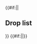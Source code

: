 {{#if:{{{compact|}}}||<h2>Drop list</h2>{{Section}}}}
{{Map/Drops
|no_legend = true
|filter_button = true
|nodes = M, T
|boss = M, T
|Etorofu: M/Easy{Easy: @S: 0.2% (7/3182) / Medium: @S: 1.2% (30/2558) / Hard: @S: 2% (1162/58814)} S, T/Casual{Casual: @S: 2.2% (108/4857) / Easy: @S: 2.1% (152/7194) / Medium: @S: 2% (97/4801) / Hard: @S: 1.9% (747/39006)} S
|Kunashiri: M/Casual{Casual: @S: 0.3% (7/2611) / Easy: @S: 0.8% (27/3182) / Medium: @S: 1.8% (45/2558) / Hard: @S: 2.5% (1472/58814)} S, T/Casual{Casual: @S: 2% (99/4857) / Easy: @S: 2% (143/7194) / Medium: @S: 1.9% (93/4801) / Hard: @S: 1.8% (702/39006)} S
|Shimushu: M/Easy{Easy: @S: 0.4% (12/3182) / Medium: @S: 1.3% (34/2558) / Hard: @S: 2.1% (1263/58814)} S, T/Casual{Casual: @S: 2% (95/4857) / Easy: @S: 2.3% (164/7194) / Medium: @S: 2.1% (102/4801) / Hard: @S: 1.8% (714/39006)} S
|Akatsuki: H/Hard{Hard: @S: 1.3% (108/8004)} S, J/Hard{Hard: @S: 0.9% (264/30180)} S, M/Casual{Casual: @S: 1.3% (34/2611) / Easy: @S: 1.3% (42/3182) @A: 1.4% (4/287) / Medium: @S: 1.1% (28/2558) @A: 1.4% (6/428) / Hard: @S: 1.4% (840/58814) @A: 1.2% (50/4333)}, N/Casual{Casual: @S: 1.3% (62/4743) / Easy: @S: 1.4% (116/8229) / Medium: @S: 1.4% (63/4364) / Hard: @S: 1.3% (240/18941)} S, Q/Casual{Casual: @S: 1.5% (23/1515) / Easy: @S: 1.2% (10/819) / Medium: @S: 1.3% (47/3517) / Hard: @S: 1.5% (189/12965)} S, T/Casual{Casual: @S: 1.9% (90/4857) @A: 2% (25/1269) / Easy: @A: 2.1% (40/1895) / Medium: @A: 1.8% (73/3984) / Hard: @A: 2.1% (1147/54864) @B: 3.3% (1/30)}
|Akebono: H/Casual{Casual: @S: 1.9% (8/419) / Easy: @S: 1.9% (6/319) / Medium: @S: 0.9% (1/107) / Hard: @S: 1.6% (128/8004)} S, J/Casual{Casual: @S: 1.4% (32/2248) / Easy: @S: 1.5% (44/3016) / Medium: @S: 1.7% (42/2431) / Hard: @S: 1.5% (449/30180)} S, M/Casual{Casual: @S: 1.3% (35/2611) / Easy: @S: 1.5% (49/3182) @A: 3.5% (10/287) / Medium: @S: 1.5% (39/2558) @A: 1.4% (6/428) / Hard: @S: 1.3% (763/58814) @A: 1.2% (54/4333)}, N/Casual{Casual: @S: 1.2% (57/4743) / Easy: @S: 1.4% (119/8229) / Medium: @S: 1.2% (52/4364) @A: 1% (14/1395) / Hard: @S: 1.4% (260/18941) @A: 1.2% (584/50089)}, Q/Casual{Casual: @S: 1.7% (26/1515) / Easy: @S: 1% (8/819) / Medium: @S: 1.2% (43/3517) @A: 1.3% (9/672) / Hard: @S: 1.3% (171/12965) @A: 1.2% (319/25905)}, T/Casual{Casual: @S: 1% (47/4857) @A: 0.2% (3/1269) / Easy: @S: 1.1% (77/7194) @A: 0.4% (7/1895) / Medium: @S: 1.3% (64/4801) @A: 0.4% (14/3984) / Hard: @S: 1.3% (502/39006) @A: 0.4% (220/54864)}
|Arashio: T/Easy{Easy: @B: 16.7% (1/6) / Hard: @B: 3.3% (1/30)}
|Asashio: T/Casual{Casual: @A: 1.9% (24/1269) / Easy: @A: 2% (37/1895) / Medium: @A: 1.8% (71/3984) / Hard: @A: 2% (1076/54864)}
|Ayanami: H/Casual{Casual: @S: 2.6% (11/419) / Easy: @S: 2.5% (8/319) / Hard: @S: 1.2% (99/8004)} S, J/Casual{Casual: @S: 1.5% (33/2248) / Easy: @S: 1.7% (52/3016) / Medium: @S: 1.5% (36/2431) / Hard: @S: 1.5% (464/30180)} S, M/Casual{Casual: @S: 1.4% (37/2611) / Easy: @S: 1.5% (48/3182) @A: 0.7% (2/287) / Medium: @S: 1.4% (37/2558) @A: 0.2% (1/428) / Hard: @S: 1.5% (883/58814) @A: 1.3% (55/4333)}, N/Casual{Casual: @S: 1.1% (52/4743) / Easy: @S: 1.4% (112/8229) / Medium: @S: 1.7% (73/4364) / Hard: @S: 1.4% (262/18941)} S, Q/Casual{Casual: @S: 1.7% (25/1515) / Easy: @S: 0.7% (6/819) / Medium: @S: 1.5% (54/3517) / Hard: @S: 1.3% (169/12965) @A: 1% (264/25905)}, T/Casual{Casual: @S: 2.1% (104/4857) @A: 2% (25/1269) / Easy: @S: 1.9% (136/7194) @A: 2.2% (42/1895) / Medium: @A: 1.8% (72/3984) / Hard: @A: 1.9% (1063/54864) @B: 3.3% (1/30)}
|Fubuki: H/Casual{Casual: @S: 1.2% (5/419) / Easy: @S: 0.3% (1/319) / Medium: @S: 2.8% (3/107) / Hard: @S: 1.5% (118/8004)} S, J/Casual{Casual: @S: 1.3% (29/2248) / Easy: @S: 1.2% (37/3016) / Medium: @S: 1.4% (35/2431) / Hard: @S: 1.5% (447/30180)} S, M/Casual{Casual: @S: 1.1% (30/2611) / Easy: @S: 1.4% (46/3182) @A: 1% (3/287) / Medium: @S: 1.4% (35/2558) @A: 0.9% (4/428) / Hard: @S: 1.3% (778/58814) @A: 1.2% (54/4333)}, N/Casual{Casual: @S: 1.5% (70/4743) / Easy: @S: 1.3% (110/8229) / Medium: @S: 1.3% (58/4364) / Hard: @S: 1.3% (241/18941)} S, Q/Casual{Casual: @S: 1.4% (21/1515) / Easy: @S: 1% (8/819) / Medium: @S: 1.6% (55/3517) / Hard: @S: 1.3% (171/12965)} S, T/Casual{Casual: @S: 2% (99/4857) @A: 2.8% (35/1269) / Easy: @S: 2.1% (148/7194) @A: 2.1% (40/1895) / Medium: @S: 1.9% (92/4801) @A: 2.1% (83/3984) / Hard: @A: 2% (1092/54864)}
|Fujinami: T/Casual{Casual: @S: 3.8% (186/4857) @A: 2.8% (35/1269) / Easy: @S: 3.7% (263/7194) @A: 2.3% (44/1895) / Medium: @S: 3.6% (173/4801) @A: 1.7% (68/3984) / Hard: @S: 3.8% (1485/39006) @A: 1.9% (1059/54864)}
|Fumizuki: T/Casual{Casual: @A: 1.5% (19/1269)}
|Hamanami: T/Casual{Casual: @S: 2.5% (122/4857) @A: 1.7% (22/1269) / Easy: @S: 2.9% (207/7194) @A: 1.7% (32/1895) / Medium: @S: 2.5% (119/4801) @A: 1.7% (67/3984) / Hard: @S: 2.6% (1029/39006) @A: 1.7% (917/54864)}
|Hatsuharu: T/Casual{Casual: @S: 1.8% (86/4857) @A: 2.1% (27/1269) / Easy: @A: 2% (37/1895) / Medium: @A: 2.1% (84/3984) / Hard: @A: 2.1% (1139/54864) @B: 3.3% (1/30)}
|Hatsuyuki: H/Casual{Casual: @S: 0.2% (1/419) / Easy: @S: 0.3% (1/319) / Medium: @S: 2.8% (3/107) / Hard: @S: 1.4% (115/8004)} S, J/Casual{Casual: @S: 1.7% (38/2248) / Easy: @S: 1.6% (48/3016) / Medium: @S: 1.2% (30/2431) / Hard: @S: 1.6% (471/30180)} S, M/Casual{Casual: @S: 1.8% (47/2611) @A: 1.1% (1/93) / Easy: @S: 1.5% (49/3182) @A: 1% (3/287) / Medium: @S: 1.3% (33/2558) @A: 1.4% (6/428) / Hard: @S: 1.4% (810/58814) @A: 1.2% (53/4333)}, N/Casual{Casual: @S: 1.3% (64/4743) / Easy: @S: 1.3% (109/8229) / Medium: @S: 1.3% (57/4364) / Hard: @S: 1.5% (285/18941)} S, Q/Casual{Casual: @S: 1.3% (19/1515) / Easy: @S: 1.2% (10/819) / Medium: @S: 1.7% (59/3517) / Hard: @S: 1.4% (176/12965)} S, T/Casual{Casual: @A: 2.4% (31/1269) / Easy: @A: 2.3% (43/1895) / Medium: @A: 2.8% (111/3984) / Hard: @A: 1.9% (1058/54864)}
|Hayanami: T/Casual{Casual: @S: 2.7% (129/4857) @A: 1.9% (24/1269) / Easy: @S: 3.1% (226/7194) @A: 1.3% (24/1895) / Medium: @S: 3.1% (149/4801) @A: 1.6% (63/3984) / Hard: @S: 2.7% (1059/39006) @A: 1.6% (878/54864)}
|Hibiki: H/Medium{Medium: @S: 0.9% (1/107) / Hard: @S: 1.4% (115/8004)} S, J/Medium{Medium: @S: 0.2% (6/2431) / Hard: @S: 1.4% (426/30180)} S, M/Casual{Casual: @S: 1.7% (45/2611) @A: 1.1% (1/93) / Easy: @S: 1.4% (45/3182) @A: 1.4% (4/287) / Medium: @S: 1.2% (31/2558) @A: 0.9% (4/428) / Hard: @S: 1.5% (862/58814) @A: 1.2% (50/4333)}, N/Casual{Casual: @S: 1.4% (65/4743) / Easy: @S: 1.2% (101/8229) / Medium: @S: 1.7% (73/4364) / Hard: @S: 1.5% (286/18941)} S, Q/Casual{Casual: @S: 1% (15/1515) / Easy: @S: 1.7% (14/819) / Medium: @S: 1.4% (48/3517) / Hard: @S: 1.5% (189/12965)} S
|Ikazuchi: H/Casual{Casual: @S: 1% (4/419) / Easy: @S: 0.3% (1/319) / Medium: @S: 0.9% (1/107) / Hard: @S: 1.6% (130/8004)} S, J/Easy{Easy: @S: 0.7% (20/3016) / Medium: @S: 0.9% (21/2431) / Hard: @S: 1.4% (423/30180)} S, M/Casual{Casual: @S: 1.3% (34/2611) @A: 1.1% (1/93) / Easy: @S: 1.4% (46/3182) @A: 1.4% (4/287) / Medium: @S: 1.4% (35/2558) @A: 0.7% (3/428) / Hard: @S: 1.4% (817/58814) @A: 1.5% (64/4333)}, N/Casual{Casual: @S: 1.3% (62/4743) / Easy: @S: 1.4% (114/8229) / Medium: @S: 1% (44/4364) / Hard: @S: 1.4% (264/18941)} S, Q/Casual{Casual: @S: 1.1% (16/1515) / Easy: @S: 0.6% (5/819) / Medium: @S: 1.3% (44/3517) / Hard: @S: 1.4% (182/12965)} S, T/Hard{Hard: @B: 6.7% (2/30)}
|Inazuma: H/Casual{Casual: @S: 1.7% (7/419) / Easy: @S: 1.6% (5/319) / Medium: @S: 0.9% (1/107) / Hard: @S: 1.6% (125/8004)} S, J/Casual{Casual: @S: 1.6% (35/2248) / Easy: @S: 1% (31/3016) / Medium: @S: 1.2% (30/2431) / Hard: @S: 1.4% (409/30180)} S, M/Casual{Casual: @S: 1.3% (34/2611) @A: 2.2% (2/93) / Easy: @S: 1.2% (39/3182) @A: 0.7% (2/287) / Medium: @S: 1.3% (33/2558) @A: 1.2% (5/428) / Hard: @S: 1.4% (832/58814) @A: 1.1% (46/4333)}, N/Casual{Casual: @S: 1.1% (53/4743) / Easy: @S: 1.3% (103/8229) / Medium: @S: 1.3% (55/4364) / Hard: @S: 1.4% (257/18941)} S, Q/Casual{Casual: @S: 1.1% (17/1515) / Easy: @S: 1.2% (10/819) / Medium: @S: 1.3% (45/3517) / Hard: @S: 1.3% (175/12965)} S
|Isonami: H/Casual{Casual: @S: 0.7% (3/419) / Easy: @S: 0.6% (2/319) / Medium: @S: 0.9% (1/107) / Hard: @S: 1.3% (101/8004)} S, J/Casual{Casual: @S: 1.5% (33/2248) / Easy: @S: 1.4% (43/3016) / Medium: @S: 1.2% (28/2431) / Hard: @S: 1.4% (416/30180)} S, M/Casual{Casual: @S: 1% (25/2611) / Easy: @S: 1.3% (40/3182) / Medium: @S: 1.5% (39/2558) @A: 0.2% (1/428) / Hard: @S: 1.5% (886/58814) @A: 1.2% (50/4333)}, N/Casual{Casual: @S: 1.3% (64/4743) / Easy: @S: 1.2% (98/8229) / Medium: @S: 1.3% (58/4364) / Hard: @S: 1.4% (270/18941)} S, Q/Casual{Casual: @S: 1.9% (29/1515) / Easy: @S: 1.2% (10/819) / Medium: @S: 1.3% (44/3517) / Hard: @S: 1.5% (189/12965)} S, T/Casual{Casual: @A: 1.9% (24/1269) / Easy: @A: 2.1% (40/1895) / Medium: @A: 2.2% (86/3984) / Hard: @A: 2% (1085/54864) @B: 6.7% (2/30)}
|Kagerou: M/Casual{Casual: @S: 1.2% (31/2611) / Easy: @S: 1.3% (40/3182) / Medium: @S: 1.5% (38/2558) / Hard: @S: 1.4% (827/58814)} S, T/Casual{Casual: @A: 1.3% (17/1269) / Easy: @A: 1.7% (32/1895) / Medium: @A: 1.8% (71/3984) / Hard: @A: 2% (1081/54864)}
|Kasumi: T/Easy{Easy: @B: 16.7% (1/6)}
|Kikuzuki: T/Easy{Easy: @B: 16.7% (1/6) / Hard: @B: 3.3% (1/30)}
|Kisaragi: T/Casual{Casual: @A: 1.7% (21/1269) / Easy: @A: 1.5% (29/1895)}
|Kuroshio: T/Hard{Hard: @B: 6.7% (2/30)}
|Michishio: T/Hard{Hard: @B: 3.3% (1/30)}
|Miyuki: H/Casual{Casual: @S: 1.4% (6/419) / Easy: @S: 1.9% (6/319) / Medium: @S: 1.9% (2/107) / Hard: @S: 1.3% (104/8004)} S, J/Casual{Casual: @S: 1.5% (33/2248) / Easy: @S: 1.7% (52/3016) / Medium: @S: 1.8% (43/2431) / Hard: @S: 1.3% (396/30180)} S, M/Casual{Casual: @S: 1.6% (41/2611) / Easy: @S: 2% (63/3182) @A: 1% (3/287) / Medium: @S: 0.9% (22/2558) @A: 1.2% (5/428) / Hard: @S: 1.3% (790/58814) @A: 1.4% (59/4333)}, N/Casual{Casual: @S: 1.5% (71/4743) / Easy: @S: 1.5% (123/8229) / Medium: @S: 1.3% (58/4364) / Hard: @S: 1.3% (241/18941)} S, Q/Casual{Casual: @S: 1.4% (21/1515) / Easy: @S: 1% (8/819) / Medium: @S: 1.5% (51/3517) / Hard: @S: 1.4% (183/12965)} S, T/Casual{Casual: @A: 2.3% (29/1269) / Easy: @A: 2% (37/1895) / Medium: @A: 2.3% (92/3984) / Hard: @A: 2% (1095/54864) @B: 3.3% (1/30)}
|Mochizuki: T/Hard{Hard: @B: 3.3% (1/30)}
|Murakumo: H/Casual{Casual: @S: 0.7% (3/419) / Easy: @S: 0.9% (3/319) / Medium: @S: 0.9% (1/107) / Hard: @S: 1.1% (90/8004)} S, J/Casual{Casual: @S: 1.6% (35/2248) / Easy: @S: 1.2% (36/3016) / Medium: @S: 1.6% (38/2431) / Hard: @S: 1.4% (431/30180)} S, M/Casual{Casual: @S: 1.3% (33/2611) @A: 2.2% (2/93) / Easy: @S: 1.2% (37/3182) @A: 1% (3/287) / Medium: @S: 1.3% (33/2558) @A: 1.2% (5/428) / Hard: @S: 1.5% (890/58814) @A: 1.1% (49/4333)}, N/Casual{Casual: @S: 1.5% (73/4743) / Easy: @S: 1.5% (121/8229) / Medium: @S: 1.4% (59/4364) / Hard: @S: 1.3% (238/18941)} S, Q/Casual{Casual: @S: 1.4% (21/1515) / Easy: @S: 1.8% (15/819) / Medium: @S: 1.5% (51/3517) / Hard: @S: 1.4% (181/12965)} S, T/Casual{Casual: @A: 2.1% (27/1269) / Easy: @A: 2% (37/1895) / Medium: @A: 2.2% (86/3984) / Hard: @B: 3.3% (1/30)}
|Mutsuki: T/Casual{Casual: @S: 2% (97/4857) @A: 2.4% (30/1269) / Easy: @S: 1.8% (127/7194) @A: 1.6% (31/1895) / Medium: @A: 2% (80/3984) / Hard: @A: 2% (1117/54864) @B: 3.3% (1/30)}
|Nagatsuki: T/Casual{Casual: @A: 1.6% (20/1269) / Hard: @B: 3.3% (1/30)}
|Nenohi: T/Hard{Hard: @B: 6.7% (2/30)}
|Oboro: H/Casual{Casual: @S: 1% (4/419) / Easy: @S: 2.2% (7/319) / Medium: @S: 0.9% (1/107) / Hard: @S: 1.5% (118/8004)} S, J/Casual{Casual: @S: 1.5% (34/2248) / Easy: @S: 1.4% (42/3016) / Medium: @S: 1.7% (42/2431) / Hard: @S: 1.4% (430/30180)} S, M/Casual{Casual: @S: 1.5% (39/2611) / Easy: @S: 1.3% (42/3182) @A: 2.1% (6/287) / Medium: @S: 1.3% (34/2558) @A: 1.4% (6/428) / Hard: @S: 1.5% (875/58814) @A: 1.2% (54/4333)}, N/Casual{Casual: @S: 1.7% (80/4743) / Easy: @S: 1.4% (114/8229) / Medium: @S: 1.2% (54/4364) / Hard: @S: 1.5% (285/18941) @A: 1.2% (599/50089)}, Q/Casual{Casual: @S: 1.4% (21/1515) / Easy: @S: 2% (16/819) / Medium: @S: 1.4% (49/3517) @A: 0.9% (6/672) / Hard: @S: 1.4% (177/12965) @A: 1.1% (286/25905)}
|Ooshio: T/Casual{Casual: @B: 100% (1/1)}
|Satsuki: T/Casual{Casual: @A: 1.8% (23/1269) / Easy: @A: 2.5% (48/1895) / Hard: @B: 6.7% (2/30)}
|Sazanami: H/Casual{Casual: @S: 2.4% (10/419) / Easy: @S: 1.9% (6/319) / Medium: @S: 1.9% (2/107) / Hard: @S: 1.4% (112/8004)} S, J/Casual{Casual: @S: 1.2% (27/2248) / Easy: @S: 1.3% (38/3016) / Medium: @S: 1% (25/2431) / Hard: @S: 1.3% (393/30180)} S, M/Casual{Casual: @S: 1.2% (32/2611) @A: 2.2% (2/93) / Easy: @S: 1.2% (39/3182) @A: 2.1% (6/287) / Medium: @S: 1.4% (36/2558) @A: 1.6% (7/428) / Hard: @S: 1.5% (859/58814) @A: 1.3% (55/4333)}, N/Casual{Casual: @S: 1.6% (78/4743) / Easy: @S: 1.4% (116/8229) @A: 0.5% (4/798) / Medium: @S: 1.4% (62/4364) @A: 0.8% (11/1395) / Hard: @S: 1.5% (284/18941) @A: 1.2% (578/50089)}, Q/Casual{Casual: @S: 1.1% (17/1515) / Easy: @S: 1.2% (10/819) @A: 1.1% (1/92) / Medium: @S: 1.5% (54/3517) @A: 0.7% (5/672) / Hard: @S: 1.4% (177/12965) @A: 1.2% (311/25905)}, T/Easy{Easy: @B: 16.7% (1/6) / Medium: @B: 50% (1/2) / Hard: @B: 3.3% (1/30)}
|Shikinami: H/Casual{Casual: @S: 0.5% (2/419) / Easy: @S: 1.6% (5/319) / Medium: @S: 3.7% (4/107) / Hard: @S: 1.3% (105/8004)} S, J/Casual{Casual: @S: 1.3% (29/2248) / Easy: @S: 1.3% (38/3016) / Medium: @S: 1.8% (43/2431) / Hard: @S: 1.3% (397/30180)} S, M/Casual{Casual: @S: 1.2% (32/2611) @A: 1.1% (1/93) / Easy: @S: 1.4% (45/3182) @A: 1.7% (5/287) / Medium: @S: 1.1% (28/2558) @A: 1.9% (8/428) / Hard: @S: 1.4% (841/58814) @A: 1.8% (76/4333)}, N/Casual{Casual: @S: 1.3% (64/4743) / Easy: @S: 1.1% (90/8229) / Medium: @S: 1.2% (54/4364) / Hard: @S: 1.4% (267/18941) @A: 0.9% (464/50089)}, Q/Casual{Casual: @S: 1.8% (28/1515) / Easy: @S: 1.2% (10/819) / Medium: @S: 1.4% (48/3517) / Hard: @S: 1.4% (180/12965) @A: 1.2% (300/25905)}, T/Casual{Casual: @A: 1.7% (22/1269) / Easy: @A: 2.3% (43/1895) @B: 33.3% (2/6) / Medium: @A: 2.1% (85/3984) / Hard: @B: 3.3% (1/30)}
|Shimakaze: T/Casual{Casual: @S: 2.2% (108/4857) / Easy: @S: 2% (144/7194) / Medium: @S: 1.9% (91/4801) / Hard: @S: 2.1% (807/39006)} S
|Shiranui: M/Casual{Casual: @S: 1.7% (44/2611) / Easy: @S: 1.5% (47/3182) / Medium: @S: 1.3% (32/2558) / Hard: @S: 1.4% (822/58814)} S, T/Casual{Casual: @S: 0.2% (9/4857) / Easy: @S: 0.2% (11/7194) @A: 0.1% (1/1895) / Medium: @S: 0.2% (11/4801) @A: 0.1% (3/3984) / Hard: @S: 0.3% (111/39006) @A: 0.1% (59/54864)}
|Shiratsuyu: T/Casual{Casual: @A: 2% (26/1269) / Easy: @A: 2% (37/1895) / Medium: @A: 2.3% (92/3984) / Hard: @A: 2% (1077/54864)}
|Shirayuki: H/Casual{Casual: @S: 1.4% (6/419) / Easy: @S: 0.9% (3/319) / Hard: @S: 1.6% (126/8004)} S, J/Casual{Casual: @S: 1.3% (29/2248) / Easy: @S: 1.3% (38/3016) / Medium: @S: 0.9% (23/2431) / Hard: @S: 1.5% (445/30180)} S, M/Casual{Casual: @S: 1.7% (45/2611) @A: 2.2% (2/93) / Easy: @S: 1.5% (49/3182) @A: 1% (3/287) / Medium: @S: 1.5% (39/2558) @A: 2.8% (12/428) / Hard: @S: 1.3% (788/58814) @A: 1.3% (57/4333)}, N/Casual{Casual: @S: 1.3% (61/4743) / Easy: @S: 1.3% (103/8229) / Medium: @S: 1.4% (62/4364) / Hard: @S: 1.3% (248/18941)} S, Q/Casual{Casual: @S: 1.3% (19/1515) / Easy: @S: 1.3% (11/819) / Medium: @S: 1.5% (54/3517) / Hard: @S: 1.4% (183/12965)} S, T/Casual{Casual: @A: 2.2% (28/1269) / Easy: @A: 1.6% (30/1895) / Medium: @A: 2.2% (89/3984) / Hard: @A: 1.9% (1022/54864)}
|Suzukaze: T/Casual{Casual: @A: 2% (25/1269) / Easy: @A: 1.5% (28/1895) / Medium: @A: 2.1% (82/3984) / Hard: @A: 2% (1092/54864)}
|Tashkent: T/Casual{Casual: @S: 1.8% (87/4857) / Easy: @S: 2.9% (212/7194) / Medium: @S: 3.2% (155/4801) / Hard: @S: 3.4% (1343/39006) @A: 1.3% (694/54864)}
|Uranami: M/Casual{Casual: @S: 1.1% (29/2611) / Easy: @S: 1.4% (44/3182) / Medium: @S: 1.8% (45/2558) / Hard: @S: 1.4% (826/58814)} S
|Ushio: H/Casual{Casual: @S: 2.1% (9/419) / Easy: @S: 1.3% (4/319) / Medium: @S: 0.9% (1/107) / Hard: @S: 1.5% (120/8004)} S, J/Casual{Casual: @S: 1.4% (31/2248) / Easy: @S: 1.7% (51/3016) / Medium: @S: 1.2% (29/2431) / Hard: @S: 1.3% (401/30180)} S, M/Casual{Casual: @S: 1.2% (31/2611) @A: 4.3% (4/93) / Easy: @S: 1.2% (39/3182) @A: 1% (3/287) / Medium: @S: 1% (25/2558) @A: 2.1% (9/428) / Hard: @S: 1.4% (820/58814) @A: 1.1% (49/4333)}, N/Casual{Casual: @S: 1.6% (74/4743) @A: 1% (3/300) / Easy: @S: 1.4% (118/8229) @A: 1.6% (13/798) / Medium: @S: 1.7% (73/4364) @A: 0.7% (10/1395) / Hard: @S: 1.5% (290/18941) @A: 1.1% (571/50089)}, Q/Casual{Casual: @S: 1.1% (16/1515) / Easy: @S: 1.3% (11/819) / Medium: @S: 1.5% (52/3517) @A: 0.9% (6/672) / Hard: @S: 1.2% (151/12965) @A: 1.3% (329/25905)}, T/Casual{Casual: @S: 1.2% (59/4857) @A: 0.2% (2/1269) / Easy: @S: 1.5% (106/7194) @A: 0.6% (11/1895) / Medium: @S: 1.6% (76/4801) @A: 0.2% (9/3984) / Hard: @S: 1.5% (574/39006) @A: 0.5% (254/54864) @B: 3.3% (1/30)}
|Isuzu: M/Casual{Casual: @S: 1.5% (39/2611) / Easy: @S: 0.9% (29/3182) @A: 1% (3/287) / Medium: @S: 1.3% (34/2558) @A: 0.5% (2/428) / Hard: @S: 1.4% (797/58814) @A: 0.9% (41/4333)}, N/Medium{Medium: @S: 0.5% (20/4364) / Hard: @S: 1.5% (289/18941)} S, Q/Easy{Easy: @S: 0.2% (2/819) / Medium: @S: 1.1% (40/3517) / Hard: @S: 1.3% (174/12965)} S, T/Casual{Casual: @A: 2% (26/1269) / Easy: @A: 2.4% (45/1895) / Medium: @A: 1.8% (71/3984) / Hard: @A: 2% (1075/54864) @B: 6.7% (2/30)}
|Jintsuu: H/Hard{Hard: @S: 0.1% (11/8004)} S, M/Casual{Casual: @S: 1.6% (43/2611) / Easy: @S: 1.5% (49/3182) @A: 0.7% (2/287) / Medium: @S: 1.5% (39/2558) @A: 0.5% (2/428) / Hard: @S: 1.5% (881/58814) @A: 1.1% (49/4333)}, N/Casual{Casual: @S: 1.2% (55/4743) / Easy: @S: 1.4% (112/8229) / Medium: @S: 1.5% (67/4364) / Hard: @S: 1.5% (285/18941)} S, Q/Casual{Casual: @S: 1.7% (26/1515) / Easy: @S: 0.9% (7/819) / Medium: @S: 1.8% (62/3517) / Hard: @S: 1.5% (189/12965)} S, T/Casual{Casual: @A: 2.3% (29/1269) / Easy: @S: 0.1% (5/7194) @A: 1.8% (35/1895) / Medium: @S: 0% (1/4801) @A: 1.7% (69/3984) / Hard: @S: 0.2% (63/39006) @A: 2% (1121/54864) @B: 3.3% (1/30)}
|Kinu: T/Casual{Casual: @S: 1.8% (89/4857) / Easy: @S: 2% (147/7194) @A: 2% (38/1895) / Medium: @S: 1.6% (78/4801) @A: 2.3% (92/3984) / Hard: @S: 2% (779/39006) @A: 2% (1112/54864)}
|Kiso: M/Casual{Casual: @S: 1.6% (41/2611) @A: 2.2% (2/93) / Easy: @S: 1.2% (38/3182) @A: 1% (3/287) / Medium: @S: 1.5% (38/2558) @A: 0.7% (3/428) / Hard: @S: 1.3% (782/58814) @A: 1.2% (51/4333)}, N/Casual{Casual: @S: 1.4% (65/4743) / Easy: @S: 1.3% (104/8229) / Medium: @S: 1.4% (61/4364) / Hard: @S: 1.3% (247/18941)} S, Q/Casual{Casual: @S: 1.4% (21/1515) / Easy: @S: 1.3% (11/819) / Medium: @S: 1.4% (48/3517) / Hard: @S: 1.3% (168/12965)} S, T/Casual{Casual: @S: 0.4% (18/4857) @A: 2.2% (28/1269) / Easy: @S: 0.9% (67/7194) @A: 2% (37/1895) / Medium: @S: 0.6% (28/4801) @A: 1.9% (76/3984) / Hard: @S: 2.8% (1087/39006) @A: 2.8% (1520/54864)}
|Kitakami: M/Casual{Casual: @S: 1.6% (42/2611) / Easy: @S: 1.5% (47/3182) / Medium: @S: 1.3% (33/2558) / Hard: @S: 1.4% (795/58814) @A: 0.9% (39/4333)}
|Kuma: M/Casual{Casual: @S: 1.4% (37/2611) / Easy: @S: 1.5% (49/3182) / Medium: @S: 1.6% (41/2558) / Hard: @S: 1.4% (833/58814) @A: 0.8% (36/4333)}, T/Casual{Casual: @S: 2.4% (115/4857) @A: 1.7% (22/1269) / Easy: @S: 1.9% (134/7194) @A: 1.8% (34/1895) / Medium: @S: 2% (95/4801) @A: 1.9% (76/3984) / Hard: @S: 2.1% (813/39006) @A: 2% (1076/54864)}
|Nagara: M/Casual{Casual: @S: 1.1% (30/2611) / Easy: @S: 1% (32/3182) / Medium: @S: 1.3% (34/2558) @A: 0.2% (1/428) / Hard: @S: 1.4% (848/58814) @A: 1.1% (48/4333)}, Q/Hard{Hard: @S: 0.4% (55/12965)} S, T/Casual{Casual: @S: 2.2% (108/4857) @A: 1.6% (20/1269) / Easy: @S: 2.1% (148/7194) @A: 2% (38/1895) / Medium: @S: 1.7% (84/4801) @A: 2.2% (89/3984) / Hard: @S: 2% (777/39006) @A: 1.9% (1050/54864)}
|Naka: H/Hard{Hard: @S: 0.7% (57/8004)} S, J/Hard{Hard: @S: 0.4% (123/30180)} S, M/Casual{Casual: @S: 1.7% (44/2611) @A: 1.1% (1/93) / Easy: @S: 1.7% (53/3182) @A: 0.3% (1/287) / Medium: @S: 1.5% (39/2558) @A: 1.2% (5/428) / Hard: @S: 1.5% (882/58814) @A: 1.2% (52/4333)}, N/Casual{Casual: @S: 1.5% (71/4743) / Easy: @S: 1.3% (110/8229) / Medium: @S: 1.3% (55/4364) / Hard: @S: 1.3% (243/18941)} S, Q/Casual{Casual: @S: 1.5% (23/1515) / Easy: @S: 2.3% (19/819) / Medium: @S: 1.5% (52/3517) / Hard: @S: 1.2% (150/12965)} S, T/Casual{Casual: @S: 0% (1/4857) @A: 1.9% (24/1269) / Easy: @S: 0% (2/7194) @A: 1.8% (34/1895) / Medium: @S: 0% (1/4801) @A: 2.1% (85/3984) / Hard: @S: 0.1% (50/39006) @A: 2.1% (1131/54864) @B: 6.7% (2/30)}
|Natori: M/Casual{Casual: @S: 1.5% (38/2611) / Easy: @S: 1.2% (37/3182) @A: 0.7% (2/287) / Medium: @S: 1.2% (30/2558) @A: 1.2% (5/428) / Hard: @S: 1.4% (812/58814) @A: 1.1% (49/4333)}, N/Casual{Casual: @S: 0.6% (27/4743) / Easy: @S: 1.1% (87/8229) / Medium: @S: 1.4% (63/4364) / Hard: @S: 1.4% (264/18941)} S, Q/Casual{Casual: @S: 1.4% (21/1515) / Easy: @S: 1.6% (13/819) / Medium: @S: 1.5% (53/3517) / Hard: @S: 1.6% (206/12965)} S, T/Casual{Casual: @A: 1.1% (14/1269) / Easy: @A: 1.8% (34/1895) / Medium: @A: 2.3% (91/3984) / Hard: @A: 2% (1102/54864) @B: 3.3% (1/30)}
|Ooi: M/Casual{Casual: @S: 1.4% (37/2611) / Easy: @S: 1.2% (38/3182) / Medium: @S: 1.6% (41/2558) / Hard: @S: 1.4% (821/58814) @A: 0.6% (28/4333)}
|Ooyodo: M/Casual{Casual: @S: 1% (25/2611) / Easy: @S: 1.3% (42/3182) / Medium: @S: 1.1% (28/2558) / Hard: @S: 1.1% (653/58814)} S, T/Casual{Casual: @S: 1.4% (68/4857) / Easy: @S: 1.6% (114/7194) / Medium: @S: 1.6% (79/4801) / Hard: @S: 1.6% (605/39006)} S
|Sendai: M/Casual{Casual: @S: 1.2% (31/2611) / Easy: @S: 1.7% (53/3182) / Medium: @S: 1.5% (39/2558) @A: 0.2% (1/428) / Hard: @S: 1.5% (885/58814) @A: 1.2% (51/4333)}, T/Casual{Casual: @S: 1.7% (81/4857) @A: 2% (25/1269) / Easy: @S: 2.2% (157/7194) @A: 2.4% (45/1895) / Medium: @S: 1.5% (74/4801) @A: 1.7% (69/3984) / Hard: @S: 2.3% (891/39006) @A: 2.1% (1132/54864)}
|Tama: M/Casual{Casual: @S: 1.6% (41/2611) @A: 1.1% (1/93) / Easy: @S: 1.7% (55/3182) @A: 0.7% (2/287) / Medium: @S: 1.7% (43/2558) @A: 1.6% (7/428) / Hard: @S: 1.5% (881/58814) @A: 1.2% (53/4333)}, N/Casual{Casual: @S: 1.4% (68/4743) / Easy: @S: 1.3% (109/8229) / Medium: @S: 1.7% (75/4364) / Hard: @S: 1.4% (266/18941)} S, Q/Casual{Casual: @S: 1.3% (19/1515) / Easy: @S: 1.6% (13/819) / Medium: @S: 1.7% (60/3517) / Hard: @S: 1.4% (183/12965)} S, T/Casual{Casual: @S: 0.4% (17/4857) @A: 2.4% (31/1269) / Easy: @S: 0.3% (19/7194) @A: 1.7% (32/1895) / Medium: @S: 0.4% (21/4801) @A: 2.1% (82/3984) / Hard: @S: 0.4% (174/39006) @A: 2% (1075/54864)}
|Tatsuta: T/Casual{Casual: @S: 1.9% (90/4857) @A: 1.6% (20/1269) / Easy: @S: 2% (146/7194) @A: 2.1% (39/1895) / Medium: @S: 2.2% (108/4801) @A: 1.7% (67/3984) / Hard: @S: 2.1% (804/39006) @A: 2% (1107/54864)}
|Tenryuu: T/Casual{Casual: @S: 2.1% (101/4857) @A: 2.5% (32/1269) / Easy: @S: 2.1% (149/7194) @A: 1.8% (35/1895) / Medium: @S: 1.7% (83/4801) @A: 1.9% (76/3984) / Hard: @S: 2% (763/39006) @A: 2.1% (1141/54864)}
|Yura: M/Casual{Casual: @S: 1.4% (37/2611) / Easy: @S: 1.6% (50/3182) @A: 0.7% (2/287) / Medium: @S: 1% (26/2558) @A: 1.2% (5/428) / Hard: @S: 1.3% (771/58814) @A: 1.1% (49/4333)}, N/Easy{Easy: @S: 0.4% (34/8229) / Medium: @S: 1% (42/4364) / Hard: @S: 1.4% (262/18941)} S, Q/Casual{Casual: @S: 0.8% (12/1515) / Easy: @S: 1.1% (9/819) / Medium: @S: 1.1% (40/3517) / Hard: @S: 1.5% (191/12965)} S
|Yuubari: T/Casual{Casual: @S: 2% (95/4857) / Easy: @S: 1.5% (110/7194) @A: 2.4% (45/1895) / Medium: @S: 2% (98/4801) @A: 1.7% (68/3984) / Hard: @S: 2.1% (830/39006) @A: 2% (1104/54864)}
|Aoba: T/Casual{Casual: @S: 1.6% (80/4857) @A: 1.3% (17/1269) / Easy: @S: 2% (146/7194) @A: 1.8% (35/1895) / Medium: @S: 2.1% (102/4801) @A: 1.9% (76/3984) / Hard: @S: 2% (783/39006) @A: 2% (1111/54864)}
|Ashigara: M/Casual{Casual: @S: 1.3% (35/2611) / Easy: @S: 1.8% (56/3182) @A: 1.4% (4/287) / Medium: @S: 1.5% (38/2558) @A: 1.2% (5/428) / Hard: @S: 1.5% (863/58814) @A: 1.1% (49/4333)}, N/Hard{Hard: @S: 1.4% (274/18941)} S, Q/Medium{Medium: @S: 0.5% (16/3517) / Hard: @S: 1.3% (166/12965)} S, T/Casual{Casual: @S: 1.3% (65/4857) / Easy: @S: 0.8% (57/7194) / Medium: @S: 2.1% (102/4801) @A: 0.4% (17/3984) / Hard: @S: 2.5% (969/39006) @A: 0.6% (314/54864)}
|Atago: M/Casual{Casual: @S: 1.2% (32/2611) / Easy: @S: 1.7% (55/3182) / Medium: @S: 1.3% (33/2558) / Hard: @S: 1.4% (840/58814)} S, T/Casual{Casual: @S: 1.9% (94/4857) @A: 2.5% (32/1269) / Easy: @S: 1.8% (133/7194) @A: 2.2% (41/1895) / Medium: @S: 2.4% (115/4801) @A: 2.1% (85/3984) / Hard: @S: 1.9% (760/39006) @A: 2.1% (1159/54864)}
|Chikuma: M/Casual{Casual: @S: 1.5% (40/2611) / Easy: @S: 1.3% (42/3182) / Medium: @S: 1.5% (39/2558) / Hard: @S: 1.5% (864/58814)} S, T/Casual{Casual: @S: 2% (98/4857) @A: 1.5% (19/1269) / Easy: @S: 1.8% (132/7194) @A: 3.1% (58/1895) / Medium: @S: 2.1% (101/4801) @A: 2% (79/3984) / Hard: @S: 2% (783/39006) @A: 1.9% (1024/54864)}
|Choukai: T/Casual{Casual: @S: 2.2% (106/4857) @A: 1.3% (17/1269) / Easy: @S: 2.1% (149/7194) @A: 2% (37/1895) / Medium: @S: 1.7% (83/4801) @A: 2.5% (98/3984) / Hard: @A: 2% (1094/54864)}
|Furutaka: T/Casual{Casual: @S: 2% (96/4857) @A: 2% (26/1269) / Easy: @S: 2.1% (152/7194) @A: 1.5% (29/1895) / Medium: @S: 2% (95/4801) @A: 1.6% (64/3984) / Hard: @S: 2% (777/39006) @A: 2% (1081/54864)}
|Haguro: T/Casual{Casual: @S: 2% (99/4857) @A: 2.3% (29/1269) / Easy: @S: 1.8% (132/7194) @A: 2% (37/1895) / Medium: @S: 1.9% (92/4801) @A: 2.1% (84/3984) / Hard: @S: 2.1% (810/39006) @A: 1.9% (1054/54864)}
|Kako: T/Casual{Casual: @S: 3.6% (174/4857) @A: 5.1% (65/1269) / Easy: @S: 4.1% (292/7194) @A: 3.7% (71/1895) / Medium: @S: 3.9% (189/4801) @A: 4.4% (175/3984) / Hard: @S: 4% (1560/39006) @A: 4.1% (2225/54864)}
|Kinugasa: T/Casual{Casual: @S: 2% (96/4857) @A: 1.7% (22/1269) / Easy: @S: 1.9% (138/7194) @A: 2.2% (41/1895) / Medium: @S: 1.9% (90/4801) @A: 1.8% (73/3984) / Hard: @S: 1.9% (737/39006) @A: 2.1% (1163/54864)}
|Kumano: T/Casual{Casual: @S: 2.2% (108/4857) @A: 1.5% (19/1269) / Easy: @S: 2.1% (154/7194) @A: 1.6% (31/1895) / Medium: @S: 2.1% (101/4801) @A: 2.1% (82/3984) / Hard: @S: 1.9% (742/39006) @A: 1.9% (1064/54864)}
|Maya: T/Casual{Casual: @S: 2.2% (105/4857) @A: 2.2% (28/1269) / Easy: @S: 1.8% (130/7194) @A: 2.2% (42/1895) / Medium: @S: 2% (95/4801) @A: 1.5% (59/3984) / Hard: @S: 2% (769/39006) @A: 2% (1123/54864)}
|Myoukou: T/Casual{Casual: @S: 1.8% (89/4857) @A: 2% (26/1269) / Easy: @S: 1.9% (138/7194) @A: 2.2% (41/1895) / Medium: @S: 1.9% (91/4801) @A: 1.8% (71/3984) / Hard: @S: 1.9% (735/39006) @A: 2% (1090/54864)}
|Nachi: M/Casual{Casual: @S: 1.6% (41/2611) / Easy: @S: 1.7% (54/3182) @A: 0.7% (2/287) / Medium: @S: 1.3% (34/2558) @A: 1.2% (5/428) / Hard: @S: 1.7% (1019/58814) @A: 1.2% (54/4333)}, N/Hard{Hard: @S: 0.3% (48/18941)} S, Q/Hard{Hard: @S: 1.3% (173/12965)} S, T/Casual{Casual: @S: 3.2% (156/4857) @A: 2.3% (29/1269) / Easy: @S: 3.6% (256/7194) @A: 1.9% (36/1895) / Medium: @S: 4.4% (211/4801) @A: 2.5% (98/3984) / Hard: @S: 4.7% (1830/39006) @A: 2.6% (1444/54864)}
|Suzuya: T/Casual{Casual: @S: 2.1% (103/4857) @A: 2.1% (27/1269) / Easy: @S: 1.8% (130/7194) @A: 1.4% (27/1895) / Medium: @S: 1.9% (89/4801) @A: 2% (78/3984) / Hard: @S: 2% (771/39006) @A: 2% (1110/54864)}
|Takao: M/Casual{Casual: @S: 1.8% (46/2611) / Easy: @S: 1.5% (49/3182) / Medium: @S: 1.4% (35/2558) / Hard: @S: 1.4% (812/58814)} S
|Tone: M/Casual{Casual: @S: 1.5% (39/2611) / Easy: @S: 1.3% (41/3182) / Medium: @S: 1.2% (30/2558) / Hard: @S: 1.5% (861/58814)} S, T/Casual{Casual: @S: 2.5% (119/4857) @A: 1.7% (21/1269) / Easy: @S: 2.2% (157/7194) @A: 2% (38/1895) / Medium: @S: 2.3% (110/4801) @A: 2.1% (83/3984) / Hard: @S: 2% (783/39006) @A: 1.9% (1050/54864)}
|Houshou: M/Casual{Casual: @S: 1.4% (37/2611) / Easy: @S: 1.4% (46/3182) / Medium: @S: 1.5% (38/2558) / Hard: @S: 1.5% (895/58814)} S
|Ryuujou: M/Casual{Casual: @S: 1.4% (36/2611) / Easy: @S: 1.7% (53/3182) / Medium: @S: 1.6% (42/2558) / Hard: @S: 1.4% (847/58814)} S
|Shinyou: M/Hard{Hard: @S: 0.4% (223/58814)} S, T/Casual{Casual: @S: 2.8% (138/4857) / Easy: @S: 3.3% (237/7194) / Medium: @S: 4% (192/4801) @A: 1.2% (48/3984) / Hard: @S: 3.6% (1399/39006) @A: 1.4% (775/54864)}
|Gangut: T/Casual{Casual: @S: 1.8% (87/4857) / Easy: @S: 3.2% (228/7194) / Medium: @S: 3.3% (157/4801) / Hard: @S: 3.5% (1374/39006) @A: 1.5% (833/54864)}
|Haruna: T/Casual{Casual: @S: 1.7% (84/4857) / Easy: @S: 2% (145/7194) / Medium: @S: 2.2% (108/4801) / Hard: @S: 2.1% (813/39006)} S
|Hiei: T/Casual{Casual: @S: 1.7% (83/4857) / Easy: @S: 1.9% (139/7194) / Medium: @S: 2.4% (114/4801) / Hard: @S: 1.8% (720/39006)} S
|Kirishima: T/Casual{Casual: @S: 2.1% (104/4857) / Easy: @S: 2.1% (148/7194) / Medium: @S: 2.1% (99/4801) / Hard: @S: 2% (796/39006)} S
|Kongou: T/Casual{Casual: @S: 1.8% (85/4857) / Easy: @S: 1.9% (138/7194) / Medium: @S: 2.2% (105/4801) / Hard: @S: 1.9% (756/39006)} S
|Fusou: T/Casual{Casual: @S: 2.1% (103/4857) @A: 2.1% (27/1269) / Easy: @S: 2.1% (148/7194) @A: 2.4% (45/1895) / Medium: @S: 2% (98/4801) @A: 1.8% (72/3984) / Hard: @S: 2% (779/39006) @A: 2.1% (1140/54864)}
|Yamashiro: T/Casual{Casual: @S: 2.8% (136/4857) @A: 2.4% (30/1269) / Easy: @S: 3% (216/7194) @A: 2.4% (45/1895) / Medium: @S: 2.3% (112/4801) @A: 2.1% (82/3984) / Hard: @S: 4.2% (1624/39006) @A: 2.4% (1315/54864)}
|Chitose: M/Casual{Casual: @S: 1.3% (35/2611) / Easy: @S: 2% (63/3182) / Medium: @S: 1.8% (47/2558) / Hard: @S: 1.5% (857/58814)} S
|Chiyoda: M/Casual{Casual: @S: 1.3% (34/2611) / Easy: @S: 1.5% (47/3182) / Medium: @S: 1.2% (31/2558) / Hard: @S: 1.4% (801/58814)} S
|Kamoi: M/Medium{Medium: @S: 0.6% (16/2558) / Hard: @S: 1.1% (661/58814)} S, T/Casual{Casual: @S: 2.9% (141/4857) / Easy: @S: 2.6% (185/7194) / Medium: @S: 3.7% (178/4801) @A: 1.7% (68/3984) / Hard: @S: 3.1% (1227/39006) @A: 1.3% (724/54864)}
}}
{{#if:{{{compact|}}}||{{SectionEnd}}}}